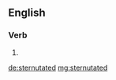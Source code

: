 ==English==

===Verb===
{{head|en|verb form}}

# {{en-past of|sternutate}}

[[de:sternutated]]
[[mg:sternutated]]